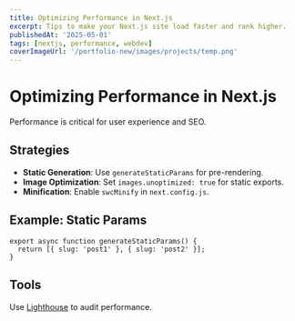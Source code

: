 ```yaml
---
title: Optimizing Performance in Next.js
excerpt: Tips to make your Next.js site load faster and rank higher.
publishedAt: '2025-05-01'
tags: [nextjs, performance, webdev]
coverImageUrl: '/portfolio-new/images/projects/temp.png'
---
```


# Optimizing Performance in Next.js

Performance is critical for user experience and SEO.

## Strategies

- **Static Generation**: Use `generateStaticParams` for pre-rendering.
- **Image Optimization**: Set `images.unoptimized: true` for static exports.
- **Minification**: Enable `swcMinify` in `next.config.js`.

## Example: Static Params

```tsx
export async function generateStaticParams() {
  return [{ slug: 'post1' }, { slug: 'post2' }];
}
```

## Tools

Use [Lighthouse](https://developers.google.com/web/tools/lighthouse) to audit performance.
